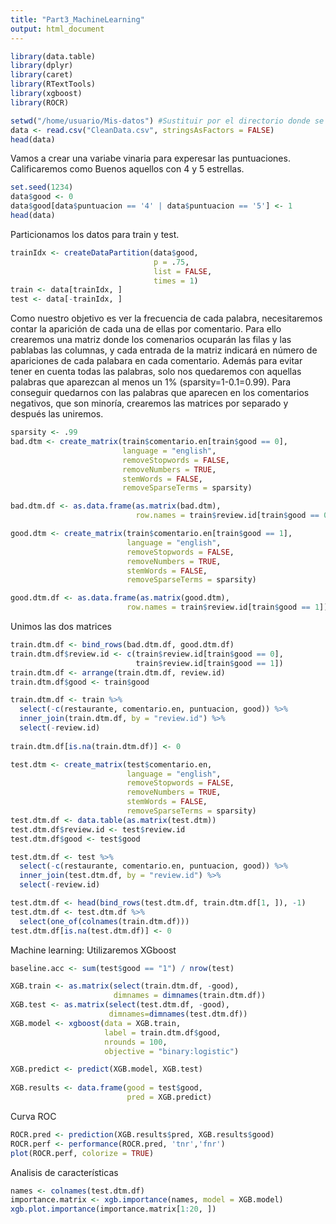 ```yaml
---
title: "Part3_MachineLearning"
output: html_document
---
```


```r
library(data.table)
library(dplyr)
library(caret)
library(RTextTools)
library(xgboost)
library(ROCR)
```

```r
setwd("/home/usuario/Mis-datos") #Sustituir por el directorio donde se encuentren los datos
data <- read.csv("CleanData.csv", stringsAsFactors = FALSE)
head(data)
```

Vamos a crear una variabe vinaria para experesar las puntuaciones. Calificaremos como Buenos aquellos con 4 y 5 estrellas.

```r
set.seed(1234)
data$good <- 0
data$good[data$puntuacion == '4' | data$puntuacion == '5'] <- 1
head(data)
```

Particionamos los datos para train y test.

```r
trainIdx <- createDataPartition(data$good, 
                                p = .75, 
                                list = FALSE, 
                                times = 1)
train <- data[trainIdx, ]
test <- data[-trainIdx, ]
```

Como nuestro objetivo es ver la frecuencia de cada palabra, necesitaremos contar la aparición de cada una de ellas por comentario. Para ello crearemos una matriz donde los comenarios ocuparán las filas y las pablabas las columnas, y cada entrada de la matriz indicará en número de apariciones de cada palabara en cada comentario.
Además para evitar tener en cuenta todas las palabras, solo nos quedaremos con aquellas palabras que aparezcan al menos un 1% (sparsity=1-0.1=0.99).
Para conseguir quedarnos con las palabras que aparecen en los comentarios negativos, que son minoría, crearemos las matrices por separado y después las uniremos.

```r
sparsity <- .99
bad.dtm <- create_matrix(train$comentario.en[train$good == 0], 
                         language = "english", 
                         removeStopwords = FALSE, 
                         removeNumbers = TRUE, 
                         stemWords = FALSE, 
                         removeSparseTerms = sparsity) 

bad.dtm.df <- as.data.frame(as.matrix(bad.dtm), 
                            row.names = train$review.id[train$good == 0])

```


```r
good.dtm <- create_matrix(train$comentario.en[train$good == 1], 
                          language = "english",
                          removeStopwords = FALSE, 
                          removeNumbers = TRUE, 
                          stemWords = FALSE, 
                          removeSparseTerms = sparsity) 

good.dtm.df <- as.data.frame(as.matrix(good.dtm), 
                          row.names = train$review.id[train$good == 1])
```

Unimos las dos matrices

```r
train.dtm.df <- bind_rows(bad.dtm.df, good.dtm.df)
train.dtm.df$review.id <- c(train$review.id[train$good == 0],
                            train$review.id[train$good == 1])
train.dtm.df <- arrange(train.dtm.df, review.id)
train.dtm.df$good <- train$good
```


```r
train.dtm.df <- train %>%
  select(-c(restaurante, comentario.en, puntuacion, good)) %>%
  inner_join(train.dtm.df, by = "review.id") %>%
  select(-review.id)
  
train.dtm.df[is.na(train.dtm.df)] <- 0

```


```r
test.dtm <- create_matrix(test$comentario.en, 
                          language = "english", 
                          removeStopwords = FALSE, 
                          removeNumbers = TRUE, 
                          stemWords = FALSE, 
                          removeSparseTerms = sparsity) 
test.dtm.df <- data.table(as.matrix(test.dtm))
test.dtm.df$review.id <- test$review.id
test.dtm.df$good <- test$good
```

```r
test.dtm.df <- test %>%
  select(-c(restaurante, comentario.en, puntuacion, good)) %>%
  inner_join(test.dtm.df, by = "review.id") %>%
  select(-review.id)
```

```r
test.dtm.df <- head(bind_rows(test.dtm.df, train.dtm.df[1, ]), -1)
test.dtm.df <- test.dtm.df %>% 
  select(one_of(colnames(train.dtm.df)))
test.dtm.df[is.na(test.dtm.df)] <- 0

```

Machine learning: Utilizaremos XGboost

```r
baseline.acc <- sum(test$good == "1") / nrow(test)

XGB.train <- as.matrix(select(train.dtm.df, -good),
                       dimnames = dimnames(train.dtm.df))
XGB.test <- as.matrix(select(test.dtm.df, -good),
                      dimnames=dimnames(test.dtm.df))
XGB.model <- xgboost(data = XGB.train, 
                     label = train.dtm.df$good,
                     nrounds = 100, 
                     objective = "binary:logistic")

XGB.predict <- predict(XGB.model, XGB.test)
 
XGB.results <- data.frame(good = test$good,
                          pred = XGB.predict)
```

Curva ROC

```r
ROCR.pred <- prediction(XGB.results$pred, XGB.results$good)
ROCR.perf <- performance(ROCR.pred, 'tnr','fnr') 
plot(ROCR.perf, colorize = TRUE)
```

Analisis de características

```r
names <- colnames(test.dtm.df)
importance.matrix <- xgb.importance(names, model = XGB.model)
xgb.plot.importance(importance.matrix[1:20, ])
```

